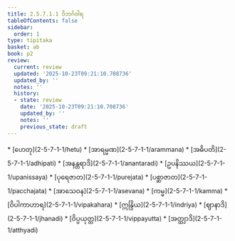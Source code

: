 ```yaml
---
title: 2.5.7.1.1 ဝိဘင်္ဂဝါရ
tableOfContents: false
sidebar:
  order: 1
type: tipitaka
basket: ab
book: p2
review:
  current: review
  updated: '2025-10-23T09:21:10.708736'
  updated_by: ''
  notes: ''
  history:
  - state: review
    date: '2025-10-23T09:21:10.708736'
    updated_by: ''
    notes: ''
    previous_state: draft
---
```



<ReviewStatus review={frontmatter.review} showDetails={true} />

<HypothesisAnnotation frontmatter={frontmatter} />

<DynamicBreadcrumb />



<TableOfContents book="p2" section="2.5.7.1.1">
* [ဟေတု](2-5-7-1-1/hetu)
* [အာရမ္မဏ](2-5-7-1-1/arammana)
* [အဓိပတိ](2-5-7-1-1/adhipati)
* [အနန္တရာဒိ](2-5-7-1-1/anantaradi)
* [ဥပနိဿယ](2-5-7-1-1/upanissaya)
* [ပုရေဇာတ](2-5-7-1-1/purejata)
* [ပစ္ဆာဇာတ](2-5-7-1-1/pacchajata)
* [အာသေဝန](2-5-7-1-1/asevana)
* [ကမ္မ](2-5-7-1-1/kamma)
* [ဝိပါကာဟာရ](2-5-7-1-1/vipakahara)
* [ဣန္ဒြိယ](2-5-7-1-1/indriya)
* [ဈာနာဒိ](2-5-7-1-1/jhanadi)
* [ဝိပ္ပယုတ္တ](2-5-7-1-1/vippayutta)
* [အတ္ထျာဒိ](2-5-7-1-1/atthyadi)
</TableOfContents>
